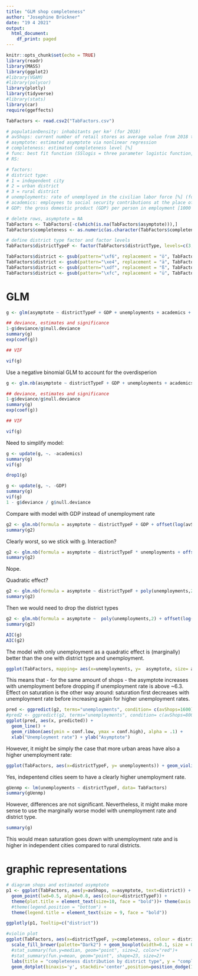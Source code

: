 ```yaml
---
title: "GLM shop completeness"
author: "Josephine Brückner"
date: "19 4 2021"
output:
  html_document:
    df_print: paged
---
```


```r
knitr::opts_chunk$set(echo = TRUE)
library(readr)
library(MASS)
library(ggplot2)
#library(VGAM)
#library(polycor)
library(plotly)
library(tidyverse)
#library(stats)
library(car)
require(ggeffects)
```

```r
TabFactors <- read.csv2("TabFactors.csv")

# populationDensity: inhabitants per km² (for 2018)
# avShops: current number of retail stores as average value from 2018 to 2020
# asymptote: estimated asymptote via nonlinear regression
# completeness: estimated completeness level [%]
# func: best fit function (SSlogis = three parameter logistic function, SSfpl = four parameter logistic, SSasymp = asymptotic function, SSmicmen = Michaelis-Menten function)
# RS:

# factors:
# district type: 
# 1 = independent city
# 2 = urban district
# 3 = rural district
# unemployments: rate of unemployed in the civilian labor force [%] (for 2017)
# academics: employees to social security contributions at the place of residence with an academic qualification per 100 inhabitants of working age (for 2017)
# GDP: the gross domestic product (GDP) per person in employment [1000 €] (for 2016)

# delete rows, asymptote = NA
TabFactors <- TabFactors[-c(which(is.na(TabFactors$asymptote))),]
TabFactors$completeness <- as.numeric(as.character(TabFactors$completeness))

# define district type factor and factor levels
TabFactors$districtTypeF <- factor(TabFactors$districtType, levels=c(3,2,1), labels = c("rural districts", "urban districts", "independent cities"))

```

```r
TabFactors$district <- gsub(pattern="\xf6", replacement = "ö", TabFactors$district)
TabFactors$district <- gsub(pattern="\xe4", replacement = "ä", TabFactors$district)
TabFactors$district <- gsub(pattern="\xdf", replacement = "ß", TabFactors$district)
TabFactors$district <- gsub(pattern="\xfc", replacement = "ü", TabFactors$district)
```


# GLM
```r
g <- glm(asymptote ~ districtTypeF + GDP + unemployments + academics + offset(log(avShops)),  data=TabFactors, family=poisson)

## deviance, estimates and significance
1-g$deviance/g$null.deviance
summary(g)
exp(coef(g))

## VIF

vif(g)
```

Use a negative binomial GLM to account for the overdisperion

```r
g <- glm.nb(asymptote ~ districtTypeF + GDP + unemployments + academics + offset(log(avShops)),  data=TabFactors)

## deviance, estimates and significance
1-g$deviance/g$null.deviance
summary(g)
exp(coef(g))

## VIF

vif(g)
```

Need to simplify model:

```r
g <- update(g, ~. -academics)
summary(g)
vif(g)
```
```r
drop1(g)
```

```r
g <- update(g, ~. -GDP)
summary(g)
vif(g)
1 - g$deviance / g$null.deviance
```
Compare with model with GDP instead of unemployment rate

```r
g2 <- glm.nb(formula = asymptote ~ districtTypeF + GDP + offset(log(avShops)), data = TabFactors, link = log)
summary(g2)
```
Clearly worst, so we stick with g. Interaction?

```r
g2 <- glm.nb(formula = asymptote ~ districtTypeF * unemployments + offset(log(avShops)), data = TabFactors, link = log)
summary(g2)
```
Nope.

Quadratic effect?

```r
g2 <- glm.nb(formula = asymptote ~ districtTypeF + poly(unemployments,2) + offset(log(avShops)), data = TabFactors, link = log)
summary(g2)
```
Then we would need to drop the district types


```r
g2 <- glm.nb(formula = asymptote ~  poly(unemployments,2) + offset(log(avShops)), data = TabFactors, link = log)
summary(g2)
```



```r
AIC(g)
AIC(g2)
```

The model with only unemployment as a quadratic effect is (marginally) better than the one with district type and unemployment.

```r
ggplot(TabFactors, mapping= aes(x=unemployments, y=  asymptote, size= avShops)) + geom_point() + geom_smooth(method= "glm.nb", formula = y ~ poly(x,2) )
```

This means that - for the same amount of shops - the asymptote increases with unemployment before dropping if unemployment rate is above ~6.3. Effect on saturation is the other way around: saturation first decreases with unemployment rate before increasing again for higher unemployment rates.

```r
pred <- ggpredict(g2, terms="unemployments", condition= c(avShops=1600))
#pred2 <- ggpredict(g2, terms="unemployments", condition= c(avShops=800))
ggplot(pred, aes(x, predicted)) +
  geom_line() +
  geom_ribbon(aes(ymin = conf.low, ymax = conf.high), alpha = .1) +
  xlab("Unemployment rate") + ylab("Asymptote")

```

However, it might be simply the case that more urban areas have also a higher unemployment rate:

```r
ggplot(TabFactors, aes(x=districtTypeF, y= unemployments)) + geom_violin()
```

Yes, indepentend cities seem to have a clearly higher unemployment rate.

```r
gUenmp <- lm(unemployments ~ districtTypeF, data= TabFactors)
summary(gUenmp)
```
However, differences are not significant.
Nevertheless, it might make more sense to use the marginally worse model with unemployment rate and district type.

```r
summary(g)
```
This would mean saturation goes down with unemployment rate and is higher in independent cities compared to rural districts.


# graphic representations
```r
# diagram shops and estimated asymptote
p1 <- ggplot(TabFactors, aes(y=avShops, x=asymptote, text=district)) + theme_minimal()  + labs(title="number of shops and asymptote") + xlab("asymptote") + ylab("number of shops") + 
  geom_point(lwd=0.5, alpha=0.8, aes(colour=districtTypeF)) +
  theme(plot.title = element_text(size=10, face = "bold"))+ theme(axis.title.y=element_text(size=9)) +theme(axis.title.x=element_text(size=9))+ theme(legend.text = element_text(size = 9)) + theme(axis.text.y =  element_text(size = 7), axis.text.x =  element_text(size =7)) +
  #theme(legend.position = "bottom") +
  theme(legend.title = element_text(size = 9, face = "bold")) 

ggplotly(p1, Tooltip=c("district"))

#violin plot
ggplot(TabFactors, aes(x=districtTypeF, y=completeness, colour = districtTypeF)) + geom_violin(size=0.3) + 
  scale_fill_brewer(palette="Dark2") + geom_boxplot(width=0.1, size = 0.3)+
  #stat_summary(fun.y=median, geom="point", size=2, color="red")+
  #stat_summary(fun.y=mean, geom="point", shape=23, size=2)+
  labs(title = "completeness distribution by district type", y = "completeness level [%]", x="")+ theme(legend.position = "none") +  theme(plot.title = element_text(size=10, face="bold")) + theme(axis.title.y=element_text(size=9)) + theme(legend.text = element_text(size = 9)) + theme(axis.text.y =  element_text(size = 7), axis.text.x =  element_text(size =9, colour="black"))+
  geom_dotplot(binaxis='y', stackdir='center',position=position_dodge(1), binwidth=0.5, colour = "Black")
```
